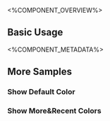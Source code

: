 
<%COMPONENT_OVERVIEW%>

## Basic Usage
<Basic />

<%COMPONENT_METADATA%>

## More Samples

### Show Default Color
<DefaultColor />

### Show More&Recent Colors
<MoreColors />